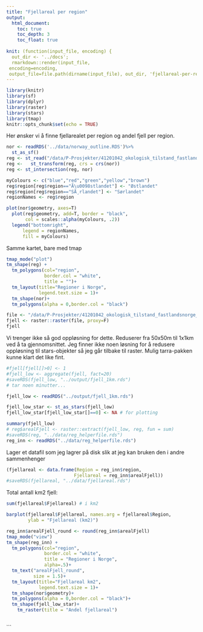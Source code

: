 ```yaml
---
title: "Fjellareal per region"
output:
  html_document:
    toc: true
    toc_depth: 3
    toc_float: true
    
knit: (function(input_file, encoding) {
  out_dir <- '../docs';
  rmarkdown::render(input_file,
 encoding=encoding,
 output_file=file.path(dirname(input_file), out_dir, 'fjellareal-per-region.html'))})
---
```


```r
library(knitr)
library(sf)
library(dplyr)
library(raster)
library(stars)
library(tmap)
knitr::opts_chunk$set(echo = TRUE)
```


Her ønsker vi å finne fjellarealet per region og andel fjell per region.

```r
nor <- readRDS('../data/norway_outline.RDS')%>%
  st_as_sf()
reg <- st_read("/data/P-Prosjekter/41201042_okologisk_tilstand_fastlandsnorge_2020_dataanaly/FINAL/Raw_data/Geografisk_oppdeling/regioner_2010/regNorway_wgs84 - MERGED.shp")
reg <-   st_transform(reg, crs = crs(nor))
reg <- st_intersection(reg, nor)

```

```r
myColours <- c("blue","red","green","yellow","brown")
reg$region[reg$region=="Ã\u0098stlandet"] <- "Østlandet"
reg$region[reg$region=="SÃ¸rlandet"] <- "Sørlandet"
regionNames <- reg$region
```


```r
plot(nor$geometry, axes=T)
  plot(reg$geometry, add=T, border = "black", 
       col = scales::alpha(myColours, .2))
  legend("bottomright",   
      legend = regionNames, 
      fill = myColours)

```

Samme kartet, bare med tmap
```r
tmap_mode("plot")
tm_shape(reg) + 
  tm_polygons(col="region", 
              border.col = "white",
              title = "")+
  tm_layout(title="Regioner i Norge",
            legend.text.size = 1)+
  tm_shape(nor)+
  tm_polygons(alpha = 0,border.col = "black")
```

```r
file <- "/data/P-Prosjekter/41201042_okologisk_tilstand_fastlandsnorge_2020_dataanaly/M/Fjell/Mountain ecosystem Norge 50m.tif"
fjell <- raster::raster(file, proxy=F)
fjell
```

Vi trenger ikke så god oppløsning for dette. Reduserer fra 50x50m til 1x1km ved å ta gjennomsnittet. Jeg finner ikke noen løsning for å redusere oppløsning til stars-objekter så jeg går tilbake til raster. Mulig tarra-pakken kunne klart det like fint.

```r
#fjell[fjell[]>0] <- 1
#fjell_low <- aggregate(fjell, fact=20)
#saveRDS(fjell_low, "../output/fjell_1km.rds")
# tar noen minutter...

fjell_low <- readRDS("../output/fjell_1km.rds")

fjell_low_star <- st_as_stars(fjell_low)
fjell_low_star[fjell_low_star[]==0] <- NA # for plotting
```



```r

summary(fjell_low)
# reg$arealFjell <- raster::extract(fjell_low, reg, fun = sum)
#saveRDS(reg, "../data/reg_helperfile.rds")
reg_inn <- readRDS("../data/reg_helperfile.rds")
```

Lager et datafil som jeg lagrer på disk slik at jeg kan bruken den i andre sammenhenger
```r
(fjellareal <- data.frame(Region = reg_inn$region,
                         Fjellareal = reg_inn$arealFjell))
#saveRDS(fjellareal, "../data/fjellareal.rds")
```
Total antall km2 fjell:
```r
sum(fjellareal$Fjellareal) # i km2
```
```r
barplot(fjellareal$Fjellareal, names.arg = fjellareal$Region,
        ylab = "Fjellareal (km2)")
```



```r
reg_inn$arealFjell_round <- round(reg_inn$arealFjell)
tmap_mode("view")
tm_shape(reg_inn) + 
  tm_polygons(col="region", 
              border.col = "white",
              title = "Regioner i Norge",
              alpha=.5)+
  tm_text("arealFjell_round",
          size = 1.5)+
  tm_layout(title="Fjellareal km2",
            legend.text.size = 1)+
  tm_shape(nor$geometry)+
  tm_polygons(alpha = 0,border.col = "black")+
  tm_shape(fjell_low_star)+
    tm_raster(title = "Andel fjellareal")
  
```
```

